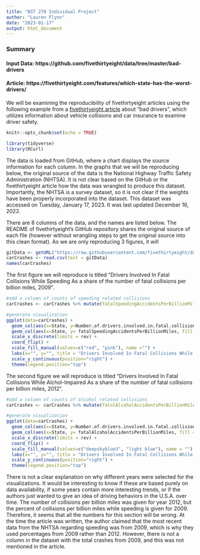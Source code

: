 ```yaml
---
title: "BST 270 Individual Project"
author: "Lauren Flynn"
date: "2023-01-17"
output: html_document
---
```


### Summary
#### Input Data: https://github.com/fivethirtyeight/data/tree/master/bad-drivers
#### Article: https://fivethirtyeight.com/features/which-state-has-the-worst-drivers/


We will be examining the reproducibility of fivethirtyeight articles using the following example from a [fivethirtyeight article](https://fivethirtyeight.com/features/which-state-has-the-worst-drivers/) about "bad drivers", which utilizes information about vehicle collisions and car insurance to examine driver safety.


```r
knitr::opts_chunk$set(echo = TRUE)
```

```r
library(tidyverse)
library(RCurl)
```


The data is loaded from GitHub, where a chart displays the source information for each column. In the graphs that we will be reproducing below, the original source of the data is the National Highway Traffic Safety Administration (NHTSA). It is not clear based on the GitHub or the fivethirtyeight article how the data was wrangled to produce this dataset. Importantly, the NHTSA is a survey dataset, so it is not clear if the weights have been properly incorporated into the dataset. This dataset was accessed on Tuesday, January 17, 2023. It was last updated December 16, 2022. 

There are 8 columns of the data, and the names are listed below. The README of fivethirtyeight's GitHub repository shares the original source of each file (however without wrangling steps to get the original source into this clean format). As we are only reproducing 3 figures, it will 


```r
gitData <- getURL("https://raw.githubusercontent.com/fivethirtyeight/data/master/bad-drivers/bad-drivers.csv")
carCrashes <- read.csv(text = gitData)
names(carCrashes)
```
The first figure we will reproduce is titled "Drivers Involved In Fatal Collisions While Speeding As a share of the number of fatal collisions per billion miles, 2009". 
```r
#add a column of counts of speeding related collisions
carCrashes <- carCrashes %>% mutate(fatalSpeedingAccidentsPerBillionMiles = Number.of.drivers.involved.in.fatal.collisions.per.billion.miles * Percentage.Of.Drivers.Involved.In.Fatal.Collisions.Who.Were.Speeding * 0.01)

#generate visualization
ggplot(data=carCrashes) +  
  geom_col(aes(x=State, y=Number.of.drivers.involved.in.fatal.collisions.per.billion.miles, fill = "Total Collisions Per Billion Miles"))  + 
  geom_col(aes(x=State, y= fatalSpeedingAccidentsPerBillionMiles, fill = "Speeding Collisions Per Billion Miles")) +
  scale_x_discrete(limits = rev) +
  coord_flip() + 
  scale_fill_manual(values=c("red", "pink"), name ="") + 
  labs(x="", y="", title = "Drivers Involved In Fatal Collisions While Speeding", subtitle = "As a share of the number of fatal collisions per billion miles, 2009", legend = "")  +
  scale_y_continuous(position="right") + 
  theme(legend.position="top")
```

The second figure we will reproduce is titled "Drivers Involved In Fatal Collisions While Alchol-Impaired As a share of the number of fatal collisions per billion miles, 2012". 
```r
#add a column of counts of alcohol related collisions
carCrashes <- carCrashes %>% mutate(fatalAlcoholAccidentsPerBillionMiles = Number.of.drivers.involved.in.fatal.collisions.per.billion.miles * Percentage.Of.Drivers.Involved.In.Fatal.Collisions.Who.Were.Alcohol.Impaired * 0.01)

#generate visualization
ggplot(data=carCrashes) +  
  geom_col(aes(x=State, y=Number.of.drivers.involved.in.fatal.collisions.per.billion.miles, fill = "Total Collisions Per Billion Miles"))  + 
  geom_col(aes(x=State, y= fatalAlcoholAccidentsPerBillionMiles, fill = "Alcohol Collisions Per Billion Miles")) +
  scale_x_discrete(limits = rev) +
  coord_flip() + 
  scale_fill_manual(values=c("deepskyblue3", "light blue"), name = "") + 
  labs(x="", y="", title = "Drivers Involved In Fatal Collisions While Alcohol-Impaired", subtitle = "As a share of the number of fatal collisions per billion miles, 2012")  +
  scale_y_continuous(position="right") + 
  theme(legend.position="top")
```



There is not a clear explanation on why different years were selected for the visualizations. It would be interesting to know if these are based purely on data availability, if some years contain more interesting trends, or if the authors just wanted to give an idea of driving behaviors in the U.S.A. over time. The number of collisions per billion miles was given for year 2012, but the percent of collisions per billion miles while speeding is given for 2009. Therefore, it seems that all the numbers for this section will be wrong. At the time the article was written, the author claimed that the most recent data from the NHTSA regarding speeding was from 2009, which is why they used percentages from 2009 rather than 2012. However, there is not a column in the dataset with the total crashes from 2009, and this was not mentioned in the article.

